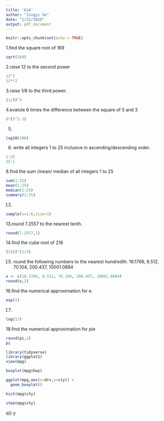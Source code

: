 ```yaml
---
title: '614'
author: "Jingyi Ge"
date: "1/22/2020"
output: pdf_document
---
```


```r
knitr::opts_chunk$set(echo = TRUE)
```

1.find the square root of 169
```r
sqrt(169)
```
2.raise 12 to the second power
```r
12^2
12**2
```

3.raise 1/8 to the third power.
```r
(1/8)^3
```

4.evalute 6 times the difference between the square of 5 and 3
```r
6*(5^2-3)
```

5.
```r
log10(100)
```

6. write all integers 1 to 25 inclusive in ascending/descending order.
```r
1:25
25:1
```

8.find the sum /mean/ median of all integers 1 to 25
```r
sum(1:25)
mean(1:25)
median(1:25)
summary(1:25)
```

12.
```r
sample(x=1:6,size=1)
```

13.round 7.2557 to the nearest tenth.
```r
round(7.2557,1)
```

14.find the cube root of 216
```r
(216)^(1/3)
```

15. round the following numbers to the nearest hundredth.
   16.1766, 8.512, 70.104, 200.437, 10001.0884
```r
x <- c(16.1766, 8.512, 70.104, 200.437, 10001.0884)
round(x,2)
```

16.find the numerical approximation for e.
```r
exp(1)
```

17.
```r
log(17)
```

18.find the numerical approximation for pie
```r
round(pi,1)
pi
```

```r
library(tidyverse)
library(ggplot2)
view(mpg)
```

```r
boxplot(mpg$hwy)
```

```r
ggplot(mpg,aes(x=drv,y=cty)) +
  geom_boxplot()
```

```r
hist(mpg$cty)
```

```r
stem(mpg$cty)
```

q()
y

